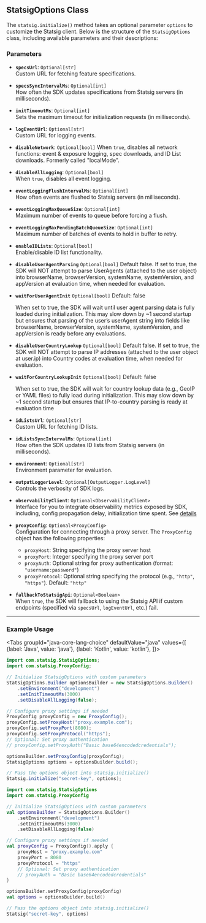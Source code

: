 ## StatsigOptions Class

The `statsig.initialize()` method takes an optional parameter `options` to customize the Statsig client. Below is the structure of the `StatsigOptions` class, including available parameters and their descriptions:

### Parameters

- **`specsUrl`**: `Optional[str]`  
  Custom URL for fetching feature specifications.

- **`specsSyncIntervalMs`**: `Optional[int]`  
  How often the SDK updates specifications from Statsig servers (in milliseconds).

- **`initTimeoutMs`**: `Optional[int]`  
  Sets the maximum timeout for initialization requests (in milliseconds).

- **`logEventUrl`**: `Optional[str]`  
  Custom URL for logging events.

- **`disableNetwork`**: `Optional[bool]`
When `true`, disables all network functions: event & exposure logging, spec downloads, and ID List downloads. Formerly called "localMode".

- **`disableAllLogging`**: `Optional[bool]`  
  When `true`, disables all event logging.

- **`eventLoggingFlushIntervalMs`**: `Optional[int]`  
  How often events are flushed to Statsig servers (in milliseconds).

- **`eventLoggingMaxQueueSize`**: `Optional[int]`  
  Maximum number of events to queue before forcing a flush.

- **`eventLoggingMaxPendingBatchQueueSize`**: `Optional[int]`  
  Maximum number of batches of events to hold in buffer to retry.

- **`enableIDLists`**: `Optional[bool]`  
  Enable/disable ID list functionality.

- **`disableUserAgentParsing`** `Optional[bool]`
  Default false. If set to true, the SDK will NOT attempt to parse UserAgents (attached to the user object) into browserName, browserVersion, systemName, systemVersion, and appVersion at evaluation time, when needed for evaluation.

- **`waitForUserAgentInit`** `Optional[bool]`
  Default: false

  When set to true, the SDK will wait until user agent parsing data is fully loaded during initialization. This may slow down by ~1 second startup but ensures that parsing of the user’s userAgent string into fields like browserName, browserVersion, systemName, systemVersion, and appVersion is ready before any evaluations.

- **`disableUserCountryLookup`**  `Optional[bool]`
  Default false. If set to true, the SDK will NOT attempt to parse IP addresses (attached to the user object at user.ip) into Country codes at evaluation time, when needed for evaluation.

- **`waitForCountryLookupInit`**  `Optional[bool]`
  Default: false

  When set to true, the SDK will wait for country lookup data (e.g., GeoIP or YAML files) to fully load during initialization. This may slow down by ~1 second startup but ensures that IP-to-country parsing is ready at evaluation time

- **`idListsUrl`**: `Optional[str]`  
  Custom URL for fetching ID lists.

- **`idListsSyncIntervalMs`**: `Optional[int]`  
  How often the SDK updates ID lists from Statsig servers (in milliseconds).

- **`environment`**: `Optional[str]`  
  Environment parameter for evaluation.

- **`outputLoggerLevel`**: `Optional[OutputLogger.LogLevel]`  
  Controls the verbosity of SDK logs.

- **`observabilityClient`**: `Optional<ObservabilityClient>`  
  Interface for you to integrate observability metrics exposed by SDK, including, config propagation delay, initialization time spent. See [details](https://docs.statsig.com/sdk_monitoring/)

- **`proxyConfig`**: `Optional<ProxyConfig>`  
  Configuration for connecting through a proxy server. The `ProxyConfig` object has the following properties:
  - `proxyHost`: String specifying the proxy server host
  - `proxyPort`: Integer specifying the proxy server port
  - `proxyAuth`: Optional string for proxy authentication (format: `"username:password"`)
  - `proxyProtocol`: Optional string specifying the protocol (e.g., `"http"`, `"https"`). Default: `"http"`

- **`fallbackToStatsigApi`**: `Optional<Boolean>`  
  When `true`, the SDK will fallback to using the Statsig API if custom endpoints (specified via `specsUrl`, `logEventUrl`, etc.) fail.

---

### Example Usage


<Tabs
  groupId="java-core-lang-choice"
  defaultValue="java"
  values={[
    {label: 'Java', value: 'java'},
    {label: 'Kotlin', value: 'kotlin'},
  ]}>
  <TabItem value="java">

```java
import com.statsig.StatsigOptions;
import com.statsig.ProxyConfig;

// Initialize StatsigOptions with custom parameters
StatsigOptions.Builder optionsBuilder = new StatsigOptions.Builder()
    .setEnvironment("development")
    .setInitTimeoutMs(3000)
    .setDisableAllLogging(false);

// Configure proxy settings if needed
ProxyConfig proxyConfig = new ProxyConfig();
proxyConfig.setProxyHost("proxy.example.com");
proxyConfig.setProxyPort(8080);
proxyConfig.setProxyProtocol("https");
// Optional: Set proxy authentication
// proxyConfig.setProxyAuth("Basic base64encodedcredentials");

optionsBuilder.setProxyConfig(proxyConfig);
StatsigOptions options = optionsBuilder.build();

// Pass the options object into statsig.initialize()
Statsig.initialize("secret-key", options);
```

  </TabItem>
  <TabItem value="kotlin">

```kotlin
import com.statsig.StatsigOptions
import com.statsig.ProxyConfig

// Initialize StatsigOptions with custom parameters
val optionsBuilder = StatsigOptions.Builder()
    .setEnvironment("development")
    .setInitTimeoutMs(3000)
    .setDisableAllLogging(false)

// Configure proxy settings if needed
val proxyConfig = ProxyConfig().apply {
    proxyHost = "proxy.example.com"
    proxyPort = 8080
    proxyProtocol = "https"
    // Optional: Set proxy authentication
    // proxyAuth = "Basic base64encodedcredentials"
}

optionsBuilder.setProxyConfig(proxyConfig)
val options = optionsBuilder.build()

// Pass the options object into statsig.initialize()
Statsig("secret-key", options)
```

  </TabItem>
</Tabs>
